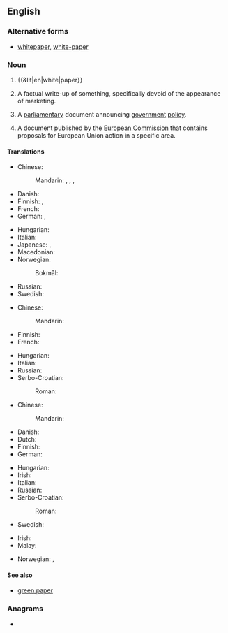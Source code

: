 {{also|whitepaper}}
==English==
{{wikipedia}}

===Alternative forms===
* [[whitepaper]], [[white-paper]]

===Noun===
{{en-noun}}

# {{&lit|en|white|paper}}
# {{lb|en|management|marketing}} A factual write-up of something, specifically devoid of the appearance of marketing.
# {{lb|en|British|Ireland|European Union|government|politics}} A [[parliamentary]] document announcing [[government]] [[policy]].
# {{lb|en|European Union}} A document published by the [[European Commission]] that contains proposals for European Union action in a specific area.

====Translations====
{{trans-top|marketing document}}
* Chinese:
*: Mandarin: {{t+|cmn|白皮書}}, {{t+|cmn|白皮书|tr=báipíshū}}, {{t+|cmn|白紙}}, {{t+|cmn|白纸|tr=báizhǐ}}
* Danish: {{t|da|hvidbog|c}}
* Finnish: {{t|fi|valkoinen kirja}}, {{t|fi|white paper}}
* French: {{t+|fr|livre blanc|m}}
* German: {{t+|de|Weißbuch|n}}, {{t|de|Whitepaper|m}}
{{trans-mid}}
* Hungarian: {{t|hu|fehér könyv}}
* Italian: {{t|it|libro bianco|m}}
* Japanese: {{t|ja|白書|tr=はくしょ, hakusho}}, {{t|ja|ホワイトペーパー|tr=howaito-pēpā}}
* Macedonian: {{t|mk|бела книга|f}}
* Norwegian:
*: Bokmål: {{t|nb|hvitbok}}
* Russian: {{t|ru|бе́лая кни́га|f}}
* Swedish: {{t+|sv|vitbok}}
{{trans-bottom}}

{{trans-top|parliamentary document}}
* Chinese:
*: Mandarin: {{t-needed|cmn}}
* Finnish: {{t|fi|valkoinen kirja}}
* French: {{t+|fr|livre blanc|m}}
{{trans-mid}}
* Hungarian: {{t|hu|fehér könyv}}
* Italian: {{t|it|libro bianco|m}}
* Russian: {{t|ru|бе́лая кни́га|f}}
* Serbo-Croatian:
*: Roman: {{t|sh|bijela knjiga|f}}
{{trans-bottom}}

{{trans-top|EU document}}
* Chinese:
*: Mandarin: {{t-needed|cmn}}
* Danish: {{t|da|hvidbog|c}}
* Dutch: {{t+|nl|witboek|n}}
* Finnish: {{t|fi|valkoinen kirja}}
* German: {{t+|de|Weißbuch|n}}
{{trans-mid}}
* Hungarian: {{t|hu|fehér könyv}}
* Irish: {{t|ga|Páipéar Bán|m}}
* Italian: {{t|it|libro bianco|m}}
* Russian: {{t|ru|бе́лая кни́га|f}}
* Serbo-Croatian:
*: Roman: {{t|sh|bijela knjiga|f}}
* Swedish: {{t+|sv|vitbok|c}}
{{trans-bottom}}

{{checktrans-top}}
* Irish: {{t-check|ga|páipéar bán|m}}
* Malay: {{t-check|ms|kertas putih}}
{{trans-mid}}
* Norwegian: {{t-check|no|stortingsmelding|f}}, {{t-check|no|stortingsmelding|f}}
{{trans-bottom}}

====See also====
* [[green paper]]

===Anagrams===
* {{anagrams|en|a=aeehipprtw|paperwhite}}